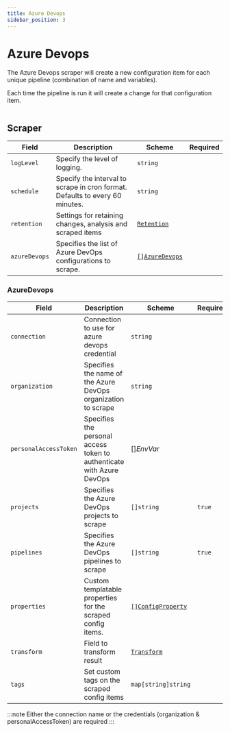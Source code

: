```yaml
---
title: Azure Devops
sidebar_position: 3
---
```



# <AzureDevopsPipeline/> Azure Devops

The Azure Devops scraper will create a new configuration item for each unique pipeline (combination of name and variables).

Each time the pipeline is run it will create a change for that configuration item.

```yaml title="azure-devops-scraper.yaml" file=../../../modules/config-db/fixtures/azure-devops.yaml
```

## Scraper

| Field         | Description                                                                  | Scheme                                       | Required |
| ------------- | ---------------------------------------------------------------------------- | -------------------------------------------- | -------- |
| `logLevel`    | Specify the level of logging.                                                | `string`                                     |          |
| `schedule`    | Specify the interval to scrape in cron format. Defaults to every 60 minutes. | `string`                                     |          |
| `retention`   | Settings for retaining changes, analysis and scraped items                   | [`Retention`](/config-db/concepts/retention) |          |
| `azureDevops` | Specifies the list of Azure DevOps configurations to scrape.                 | [`[]AzureDevops`](#azuredevops)            |          |

### AzureDevops

| Field                 | Description                                                           | Scheme                                           | Required |
| --------------------- | --------------------------------------------------------------------- | ------------------------------------------------ | -------- |
| `connection`          | Connection to use for azure devops credential                         | `string`                                         |          |
| `organization`        | Specifies the name of the Azure DevOps organization to scrape         | `string`                                         |          |
| `personalAccessToken` | Specifies the personal access token to authenticate with Azure DevOps | <CommonLink to="secrets">[]_EnvVar_</CommonLink> |          |
| `projects`            | Specifies the Azure DevOps projects to scrape                         | `[]string`                                       | `true`   |
| `pipelines`           | Specifies the Azure DevOps pipelines to scrape                        | `[]string`                                       | `true`   |
| `properties`          | Custom templatable properties for the scraped config items.           | [`[]ConfigProperty`](/reference/config-db/properties)   |          |
| `transform`       | Field to transform result                                                                        | [`Transform`](/config-db/concepts/transform)                        |          |
| `tags`                | Set custom tags on the scraped config items                           | `map[string]string`                              |          |

:::note
Either the connection name or the credentials (organization & personalAccessToken) are required
:::
